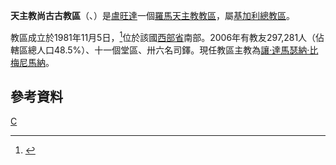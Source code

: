 {{Infobox Roman Catholic diocese
|Roman Catholic Diocese of = 天主教尚古古教區
|Latin name of diocese = Dioecesis Cyanguguensis
|image =Ruanda - Diocesi di Cyangugu.png
|caption =教區範圍
|location = [[盧旺達|盧旺達]]
|territory =[[西部省_(盧旺達)|西部省]]南部

|population =297,281

|rite = 拉丁禮
|patron =
|province = 基加利
|established = 1981年
|cathedral =基督君王主教座堂
|co-cathedral =
|leadership = 主教
|website =[http://www.diocesecyangugu.com/?lang=en 官方網頁]
|教宗 =
|metropolitan =
|ordinary =讓·達馬瑟納·比梅尼馬納
|coadjutor bishop =
|auxiliary =
}}

'''天主教尚古古教區'''（{{lang-la|Dioecesis Cyanguguensis}}、{{lang-fr|Diocèse de Cyangugu}}）是[[盧旺達|盧旺達]]一個[[羅馬天主教|羅馬天主教]][[教區|教區]]，屬[[天主教基加利總教區|基加利總教區]]。

教區成立於1981年11月5日，<ref>{{Cite web |url=http://www.vatican.va/holy_father/john_paul_ii/apost_constitutions/documents/hf_jp-ii_apc_19811105_cyanguguensis_lt.html |title=成立教區的宗座憲令 |access-date=2014-01-14 |archive-date=2014-05-16 |archive-url=https://web.archive.org/web/20140516235321/http://www.vatican.va/holy_father/john_paul_ii/apost_constitutions/documents/hf_jp-ii_apc_19811105_cyanguguensis_lt.html |dead-url=no }}</ref>位於該國[[西部省_(盧旺達)|西部省]]南部。2006年有教友297,281人（佔轄區總人口48.5%）、十一個堂區、卅六名司鐸。現任教區主教為[[讓·達馬瑟納·比梅尼馬納|讓·達馬瑟納·比梅尼馬納]]。

==參考資料==
{{reflist}}
{{盧旺達天主教教區}}
[[Category:盧旺達天主教教區|C]]